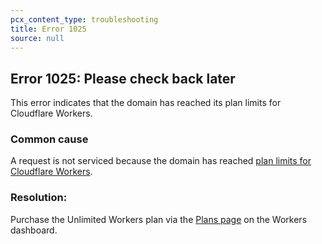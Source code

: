 ```yaml
---
pcx_content_type: troubleshooting
title: Error 1025
source: null
---
```


## Error 1025: Please check back later

This error indicates that the domain has reached its plan limits for Cloudflare Workers.

### Common cause

A request is not serviced because the domain has reached [plan limits for Cloudflare Workers](/workers/platform/limits).

### Resolution:

Purchase the Unlimited Workers plan via the [Plans page](https://dash.cloudflare.com/redirect?account=workers/plans) on the Workers dashboard.

